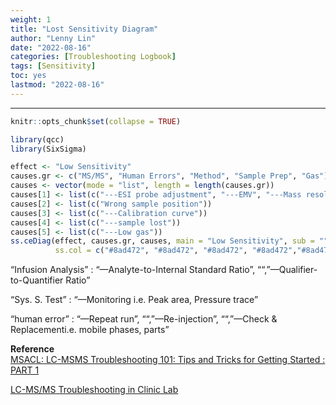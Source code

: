 ```yaml
---
weight: 1
title: "Lost Sensitivity Diagram"
author: "Lenny Lin"
date: "2022-08-16"
categories: [Troubleshooting Logbook]
tags: [Sensitivity]
toc: yes
lastmod: "2022-08-16"
---
```



<!--more-->

---

```r
knitr::opts_chunk$set(collapse = TRUE)
```

```r
library(qcc)
library(SixSigma)
```




```r
effect <- "Low Sensitivity"
causes.gr <- c("MS/MS", "Human Errors", "Method", "Sample Prep", "Gas")
causes <- vector(mode = "list", length = length(causes.gr))
causes[1] <- list(c("---ESI probe adjustment", "---EMV", "---Mass resolution", " ", ("---Ion source \n manitenance")))
causes[2] <- list(c("Wrong sample position"))
causes[3] <- list(c("---Calibration curve"))
causes[4] <- list(c("---sample lost"))
causes[5] <- list(c("---Low gas"))
ss.ceDiag(effect, causes.gr, causes, main = "Low Sensitivity", sub = "",
          ss.col = c("#8ad472", "#8ad472", "#8ad472", "#8ad472","#8ad472"))
```

"Infusion Analysis" : "---Analyte-to-Internal Standard Ratio", "","---Qualifier-to-Quantifier Ratio"

"Sys. S. Test" : "---Monitoring \n i.e. Peak area, Pressure trace"

"human error" : "---Repeat run", "", "---Re-injection", "", "---Check & Replacement\n i.e. mobile phases, parts"



**Reference**  
[MSACL: LC-MSMS Troubleshooting 101: Tips and Tricks for Getting Started : PART 1](https://www.msacl.org/index.php?header=Learning_Center&tab=Video_Library&subtab=Search_Video_Library)

[LC-MS/MS Troubleshooting in Clinic Lab](https://fenxihuaxue.netlify.app/docs/01-mass-spec-lc-ms/part-05-troubleshooting/02_lcmsms_clinical_troubleshooting/)
